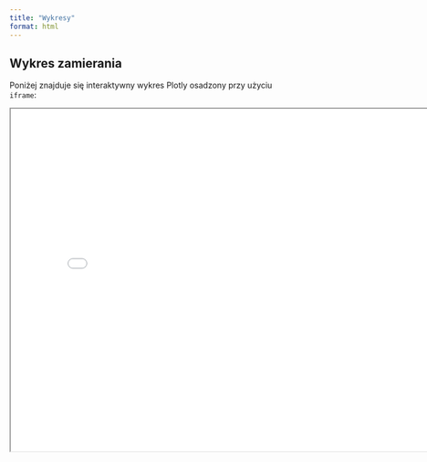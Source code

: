```yaml
---
title: "Wykresy"
format: html
---
```


## Wykres zamierania

Poniżej znajduje się interaktywny wykres Plotly osadzony przy użyciu `iframe`:

<iframe src="zamieranie.html" width="800" height="600">

</iframe>
